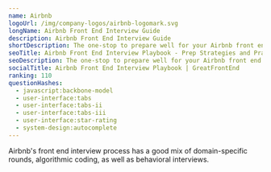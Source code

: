 ```yaml
---
name: Airbnb
logoUrl: /img/company-logos/airbnb-logomark.svg
longName: Airbnb Front End Interview Guide
description: Airbnb Front End Interview Guide
shortDescription: The one-stop to prepare well for your Airbnb front end interviews.
seoTitle: Airbnb Front End Interview Playbook - Prep Strategies and Practice Questions
seoDescription: The one-stop to prepare well for your Airbnb front end interviews. Discover insider tips, optimal prep strategies, and practice questions known to be tested.
socialTitle: Airbnb Front End Interview Playbook | GreatFrontEnd
ranking: 110
questionHashes:
  - javascript:backbone-model
  - user-interface:tabs
  - user-interface:tabs-ii
  - user-interface:tabs-iii
  - user-interface:star-rating
  - system-design:autocomplete
---
```


Airbnb's front end interview process has a good mix of domain-specific rounds, algorithmic coding, as well as behavioral interviews.
